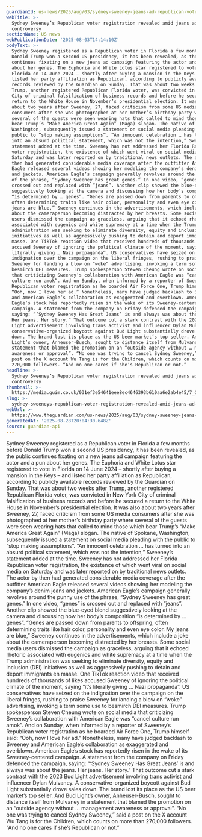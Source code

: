 ```yaml
---
guardianId: us-news/2025/aug/03/sydney-sweeney-jeans-ad-republican-voter-registration
webTitle: >-
  Sydney Sweeney’s Republican voter registration revealed amid jeans ad
  controversy
sectionName: US news
webPublicationDate: '2025-08-03T14:14:10Z'
bodyText: >-
  Sydney Sweeney registered as a Republican voter in Florida a few months before
  Donald Trump won a second US presidency, it has been revealed, as the public
  continues fixating on a new jeans ad campaign featuring the actor and a pun
  about her genes. The Euphoria and White Lotus star registered to vote in
  Florida on 14 June 2024 – shortly after buying a mansion in the Keys – and
  listed her party affiliation as Republican, according to publicly available
  records reviewed by the Guardian on Sunday. That was about two weeks after
  Trump, another registered Republican Florida voter, was convicted in New York
  City of criminal falsification of business records and before he secured a
  return to the White House in November’s presidential election. It was also
  about two years after Sweeney, 27, faced criticism from some US media
  consumers after she was photographed at her mother’s birthday party where
  several of the guests were seen wearing hats that called to mind those which
  bear Trump’s “Make America Great Again” (Maga) slogan. The native of Spokane,
  Washington, subsequently issued a statement on social media pleading with the
  public to “stop making assumptions”. “An innocent celebration … has turned
  into an absurd political statement, which was not the intention,” Sweeney’s
  statement added at the time. Sweeney has not addressed her Florida Republican
  voter registration, the existence of which went viral on social media on
  Saturday and was later reported on by traditional news outlets. The actor by
  then had generated considerable media coverage after the outfitter American
  Eagle released several videos showing her modeling the company’s denim jeans
  and jackets. American Eagle’s campaign generally revolves around the punny use
  of the phrase, “Sydney Sweeney has great genes.” In one video, “genes” is
  crossed out and replaced with “jeans”. Another clip showed the blue-eyed blond
  suggestively looking at the camera and discussing how her body’s composition
  “is determined by … genes”. “Genes are passed down from parents to offspring,
  often determining traits like hair color, personality and even eye color. My
  jeans are blue,” Sweeney continues in the advertisements, which include a joke
  about the cameraperson becoming distracted by her breasts. Some social media
  users dismissed the campaign as graceless, arguing that it echoed rhetoric
  associated with eugenics and white supremacy at a time when the Trump
  administration was seeking to eliminate diversity, equity and inclusion (DEI)
  initiatives as well as aggressively pushing to detain and deport immigrants en
  masse. One TikTok reaction video that received hundreds of thousands of likes
  accused Sweeney of ignoring the political climate of the moment, saying “it’s
  literally giving … Nazi propaganda”. US conservatives have seized on the
  indignation over the campaign on the liberal fringes, rushing to praise
  Sweeney for landing a blow on “woke” advertising, invoking a term some use to
  besmirch DEI measures. Trump spokesperson Steven Cheung wrote on social media
  that criticizing Sweeney’s collaboration with American Eagle was “cancel
  culture run amok”. And on Sunday, when informed by a reporter of Sweeney’s
  Republican voter registration as he boarded Air Force One, Trump himself said:
  “Ooh, now I love her ad.” Nonetheless, many have judged backlash to Sweeney
  and American Eagle’s collaboration as exaggerated and overblown. American
  Eagle’s stock has reportedly risen in the wake of its Sweeney-centered
  campaign. A statement from the company on Friday defended the campaign,
  saying: “‘Sydney Sweeney Has Great Jeans’ is and always was about the jeans.
  Her jeans. Her story.” That outcome cut a stark contrast with the 2023 Bud
  Light advertisement involving trans activist and influencer Dylan Mulvaney. A
  conservative-organized boycott against Bud Light substantially drove sales
  down. The brand lost its place as the US beer market’s top seller. And Bud
  Light’s owner, Anheuser-Busch, sought to distance itself from Mulvaney in a
  statement that blamed the promotion on an “outside agency without … management
  awareness or approval”. “No one was trying to cancel Sydney Sweeney,” said a
  post on the X account Wu Tang is for the Children, which counts on more than
  270,000 followers. “And no one cares if she’s Republican or not.”
headline: >-
  Sydney Sweeney’s Republican voter registration revealed amid jeans ad
  controversy
thumbnail: >-
  https://media.guim.co.uk/031ef3e54641eee8ec4646393b610aa6e2ab4e45/7_0_4244_3396/500.jpg
slug: >-
  sydney-sweeneys-republican-voter-registration-revealed-amid-jeans-ad-controversy
webUrl: >-
  https://www.theguardian.com/us-news/2025/aug/03/sydney-sweeney-jeans-ad-republican-voter-registration
generatedAt: '2025-08-28T20:04:30.648Z'
source: guardian-api
---
```

Sydney Sweeney registered as a Republican voter in Florida a few months before Donald Trump won a second US presidency, it has been revealed, as the public continues fixating on a new jeans ad campaign featuring the actor and a pun about her genes. The Euphoria and White Lotus star registered to vote in Florida on 14 June 2024 – shortly after buying a mansion in the Keys – and listed her party affiliation as Republican, according to publicly available records reviewed by the Guardian on Sunday. That was about two weeks after Trump, another registered Republican Florida voter, was convicted in New York City of criminal falsification of business records and before he secured a return to the White House in November’s presidential election. It was also about two years after Sweeney, 27, faced criticism from some US media consumers after she was photographed at her mother’s birthday party where several of the guests were seen wearing hats that called to mind those which bear Trump’s “Make America Great Again” (Maga) slogan. The native of Spokane, Washington, subsequently issued a statement on social media pleading with the public to “stop making assumptions”. “An innocent celebration … has turned into an absurd political statement, which was not the intention,” Sweeney’s statement added at the time. Sweeney has not addressed her Florida Republican voter registration, the existence of which went viral on social media on Saturday and was later reported on by traditional news outlets. The actor by then had generated considerable media coverage after the outfitter American Eagle released several videos showing her modeling the company’s denim jeans and jackets. American Eagle’s campaign generally revolves around the punny use of the phrase, “Sydney Sweeney has great genes.” In one video, “genes” is crossed out and replaced with “jeans”. Another clip showed the blue-eyed blond suggestively looking at the camera and discussing how her body’s composition “is determined by … genes”. “Genes are passed down from parents to offspring, often determining traits like hair color, personality and even eye color. My jeans are blue,” Sweeney continues in the advertisements, which include a joke about the cameraperson becoming distracted by her breasts. Some social media users dismissed the campaign as graceless, arguing that it echoed rhetoric associated with eugenics and white supremacy at a time when the Trump administration was seeking to eliminate diversity, equity and inclusion (DEI) initiatives as well as aggressively pushing to detain and deport immigrants en masse. One TikTok reaction video that received hundreds of thousands of likes accused Sweeney of ignoring the political climate of the moment, saying “it’s literally giving … Nazi propaganda”. US conservatives have seized on the indignation over the campaign on the liberal fringes, rushing to praise Sweeney for landing a blow on “woke” advertising, invoking a term some use to besmirch DEI measures. Trump spokesperson Steven Cheung wrote on social media that criticizing Sweeney’s collaboration with American Eagle was “cancel culture run amok”. And on Sunday, when informed by a reporter of Sweeney’s Republican voter registration as he boarded Air Force One, Trump himself said: “Ooh, now I love her ad.” Nonetheless, many have judged backlash to Sweeney and American Eagle’s collaboration as exaggerated and overblown. American Eagle’s stock has reportedly risen in the wake of its Sweeney-centered campaign. A statement from the company on Friday defended the campaign, saying: “‘Sydney Sweeney Has Great Jeans’ is and always was about the jeans. Her jeans. Her story.” That outcome cut a stark contrast with the 2023 Bud Light advertisement involving trans activist and influencer Dylan Mulvaney. A conservative-organized boycott against Bud Light substantially drove sales down. The brand lost its place as the US beer market’s top seller. And Bud Light’s owner, Anheuser-Busch, sought to distance itself from Mulvaney in a statement that blamed the promotion on an “outside agency without … management awareness or approval”. “No one was trying to cancel Sydney Sweeney,” said a post on the X account Wu Tang is for the Children, which counts on more than 270,000 followers. “And no one cares if she’s Republican or not.”

